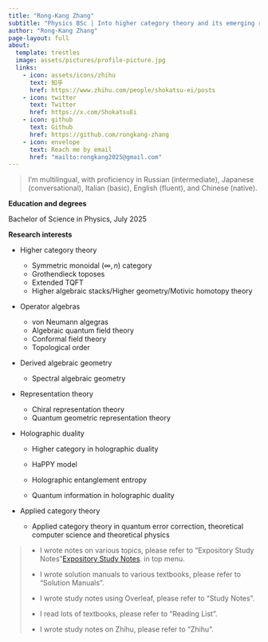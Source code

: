 ```yaml
---
title: "Rong-Kang Zhang"
subtitle: "Physics BSc | Into higher category theory and its emerging role in mathematical physics."
author: "Rong-Kang Zhang"
page-layout: full
about:
  template: trestles
  image: assets/pictures/profile-picture.jpg
  links:
    - icon: assets/icons/zhihu
      text: 知乎
      href: https://www.zhihu.com/people/shokatsu-ei/posts
    - icon: twitter
      text: Twitter
      href: https://x.com/ShokatsuEi
    - icon: github
      text: Github
      href: https://github.com/rongkang-zhang
    - icon: envelope
      text: Reach me by email
      href: "mailto:rongkang2025@gmail.com"
---
```


> I'm multilingual, with proficiency in Russian (intermediate), Japanese (conversational), Italian (basic), English (fluent), and Chinese (native).

**Education and degrees**

Bachelor of Science in Physics, July 2025

**Research interests**

* Higher category theory

  * Symmetric monoidal $(\infty, n)$ category
  * Grothendieck toposes
  * Extended TQFT
  * Higher algebraic stacks/Higher geometry/Motivic homotopy theory

* Operator algebras

  * von Neumann algegras
  * Algebraic quantum field theory
  * Conformal field theory
  * Topological order

* Derived algebraic geometry

  * Spectral algebraic geometry

* Representation theory

  * Chiral representation theory
  * Quantum geometric representation theory

* Holographic duality

  * Higher category in holographic duality
  * HaPPY model
  * Holographic entanglement entropy

  * Quantum information in holographic duality

* Applied category theory
  * Applied category theory in quantum error correction, theoretical computer science and theoretical physics

> * I wrote notes on various topics, please refer to "Expository Study Notes"[Expository Study Notes](/expository-study-notes/index.html). in top menu.
>
> * I wrote solution manuals to various textbooks, please refer to "Solution Manuals".
> * I wrote study notes using Overleaf, please refer to "Study Notes".
> * I read lots of textbooks, please refer to "Reading List".
> * I wrote study notes on Zhihu, please refer to "Zhihu".
